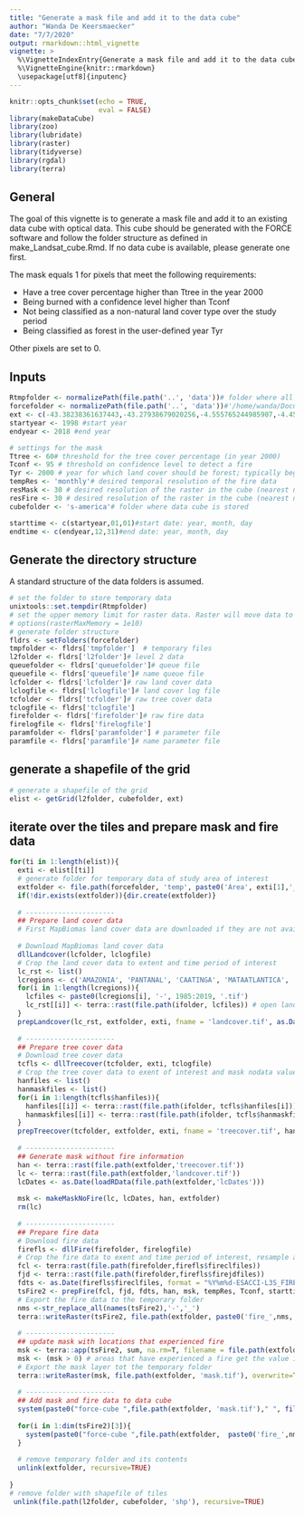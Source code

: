 ```yaml
---
title: "Generate a mask file and add it to the data cube"
author: "Wanda De Keersmaecker"
date: "7/7/2020"
output: rmarkdown::html_vignette
vignette: >
  %\VignetteIndexEntry{Generate a mask file and add it to the data cube}
  %\VignetteEngine{knitr::rmarkdown}
  \usepackage[utf8]{inputenc}
---
```


```r
knitr::opts_chunk$set(echo = TRUE, 
                      eval = FALSE)
library(makeDataCube)
library(zoo)
library(lubridate)
library(raster)
library(tidyverse)
library(rgdal)
library(terra)
```

## General 
The goal of this vignette is to generate a mask file and add it to an existing data cube with optical data. This cube should be generated with the FORCE software and follow the folder structure as defined in make_Landsat_cube.Rmd. If no data cube is available, please generate one first. 

The mask equals 1 for pixels that meet the following requirements:

- Have a tree cover percentage higher than Ttree in the year 2000
- Being burned with a confidence level higher than Tconf
- Not being classified as a non-natural land cover type over the study period
- Being classified as forest in the user-defined year Tyr

Other pixels are set to 0.

## Inputs
```r
Rtmpfolder <- normalizePath(file.path('..', 'data'))# folder where all temporary R files should be stored Rtmpfolder <- '/project/return/Data/tempR'
forcefolder <- normalizePath(file.path('..', 'data'))#'/home/wanda/Documents/data/force_small'#file.path('..', 'data')#forcefolder <- '/home/wanda/Documents/data/force' forcefolder <- '/project/return/Data/force'
ext <- c(-43.38238361637443,-43.27938679020256,-4.555765244985907,-4.451717415449725)#extent, vector with xmin, xmax, ymin, ymax in degrees
startyear <- 1998 #start year
endyear <- 2018 #end year

# settings for the mask
Ttree <- 60# threshold for the tree cover percentage (in year 2000)
Tconf <- 95 # threshold on confidence level to detect a fire
Tyr <- 2000 # year for which land cover should be forest; typically beginning of disturbance monitoring period
tempRes <- 'monthly'# desired temporal resolution of the fire data
resMask <- 30 # desired resolution of the raster in the cube (nearest neighbor resampling)
resFire <- 30 # desired resolution of the raster in the cube (nearest neighbor resampling)
cubefolder <- 's-america'# folder where data cube is stored
```

```r
starttime <- c(startyear,01,01)#start date: year, month, day
endtime <- c(endyear,12,31)#end date: year, month, day
```

## Generate the directory structure
A standard structure of the data folders is assumed. 

```r
# set the folder to store temporary data
unixtools::set.tempdir(Rtmpfolder)
# set the upper memory limit for raster data. Raster will move data to disk if it exceeds the upper limit (defaults to 100MB). 
# options(rasterMaxMemory = 1e10)
# generate folder structure
fldrs <- setFolders(forcefolder)
tmpfolder <- fldrs['tmpfolder']  # temporary files
l2folder <- fldrs['l2folder']# level 2 data
queuefolder <- fldrs['queuefolder']# queue file
queuefile <- fldrs['queuefile']# name queue file
lcfolder <- fldrs['lcfolder']# raw land cover data
lclogfile <- fldrs['lclogfile']# land cover log file
tcfolder <- fldrs['tcfolder']# raw tree cover data
tclogfile <- fldrs['tclogfile']
firefolder <- fldrs['firefolder']# raw fire data
firelogfile <- fldrs['firelogfile']
paramfolder <- fldrs['paramfolder'] # parameter file
paramfile <- fldrs['paramfile']# name parameter file
```

## generate a shapefile of the grid

```r
# generate a shapefile of the grid
elist <- getGrid(l2folder, cubefolder, ext)
```

## iterate over the tiles and prepare mask and fire data
```r
for(ti in 1:length(elist)){
  exti <- elist[[ti]]
  # generate folder for temporary data of study area of interest
  extfolder <- file.path(forcefolder, 'temp', paste0('Area', exti[1],'_', exti[2],'_', exti[3],'_', exti[4]))
  if(!dir.exists(extfolder)){dir.create(extfolder)}
  
  # ----------------------
  ## Prepare land cover data
  # First MapBiomas land cover data are downloaded if they are not available yet. Then the land cover data are cropped to the extent of the study area, and the study period of interest. Currently, MapBiomas data are only available for the years 1985 - 2019.
  
  # Download MapBiomas land cover data
  dllLandcover(lcfolder, lclogfile)
  # Crop the land cover data to extent and time period of interest 
  lc_rst <- list()
  lcregions <- c('AMAZONIA', 'PANTANAL', 'CAATINGA', 'MATAATLANTICA', 'CERRADO', 'PAMPA')
  for(i in 1:length(lcregions)){
    lcfiles <- paste0(lcregions[i], '-', 1985:2019, '.tif')
    lc_rst[[i]] <- terra::rast(file.path(ifolder, lcfiles)) # open land cover data file
  }
  prepLandcover(lc_rst, extfolder, exti, fname = 'landcover.tif', as.Date(paste0(starttime[1],'-',starttime[2],'-',starttime[3])), as.Date(paste0(endtime[1],'-',endtime[2],'-',endtime[3])))
  
  # ----------------------
  ## Prepare tree cover data
  # Download tree cover data
  tcfls <- dllTreecover(tcfolder, exti, tclogfile)
  # Crop the tree cover data to exent of interest and mask nodata values
  hanfiles <- list()
  hanmaskfiles <- list()
  for(i in 1:length(tcfls$hanfiles)){
    hanfiles[[i]] <- terra::rast(file.path(ifolder, tcfls$hanfiles[i]))
    hanmaskfiles[[i]] <- terra::rast(file.path(ifolder, tcfls$hanmaskfiles[i]))
  }
  prepTreecover(tcfolder, extfolder, exti, fname = 'treecover.tif', hanfiles, hanmaskfiles)
  
  # ----------------------
  ## Generate mask without fire information
  han <- terra::rast(file.path(extfolder,'treecover.tif'))
  lc <- terra::rast(file.path(extfolder,'landcover.tif'))
  lcDates <- as.Date(loadRData(file.path(extfolder,'lcDates')))
  
  msk <- makeMaskNoFire(lc, lcDates, han, extfolder)
  rm(lc)
  
  # ----------------------
  ## Prepare fire data
  # Download fire data
  firefls <- dllFire(firefolder, firelogfile)
  # Crop the fire data to exent and time period of interest, resample and generate a binary time series (1 = fire, 0 = no fire) at the temporal resolution of interest
  fcl <- terra:rast(file.path(firefolder,firefls$fireclfiles))
  fjd <- terra::rast(file.path(firefolder,firefls$firejdfiles))
  fdts <- as.Date(firefls$fireclfiles, format = "%Y%m%d-ESACCI-L3S_FIRE-BA-MODIS-AREA_2-fv5.1-CL.tif")
  tsFire2 <- prepFire(fcl, fjd, fdts, han, msk, tempRes, Tconf, starttime, endtime, extfolder)
  # Export the fire data to the temporary folder
  nms <-str_replace_all(names(tsFire2),'-','_')
  terra::writeRaster(tsFire2, file.path(extfolder, paste0('fire_',nms,'.tif')), bylayer=TRUE, overwrite=TRUE)
  
  # ----------------------
  ## update mask with locations that experienced fire
  msk <- terra::app(tsFire2, sum, na.rm=T, filename = file.path(extfolder, 'fresum.tif'), overwrite=T)
  msk <- (msk > 0) # areas that have experienced a fire get the value 1, other areas the value 0
  # Export the mask layer tot the temporary folder
  terra::writeRaster(msk, file.path(extfolder, 'mask.tif'), overwrite=TRUE)
  
  # ----------------------
  ## Add mask and fire data to data cube
  system(paste0("force-cube ",file.path(extfolder, 'mask.tif')," ", file.path(l2folder, cubefolder)," near ", resMask), intern = TRUE, ignore.stderr = TRUE)
  
  for(i in 1:dim(tsFire2)[3]){
    system(paste0("force-cube ",file.path(extfolder,  paste0('fire_',nms[i],'.tif'))," ", file.path(l2folder, cubefolder)," near ", resFire), intern = TRUE, ignore.stderr = TRUE)
  }
  
  # remove temporary folder and its contents
  unlink(extfolder, recursive=TRUE)
  
}
# remove folder with shapefile of tiles
 unlink(file.path(l2folder, cubefolder, 'shp'), recursive=TRUE)
```
